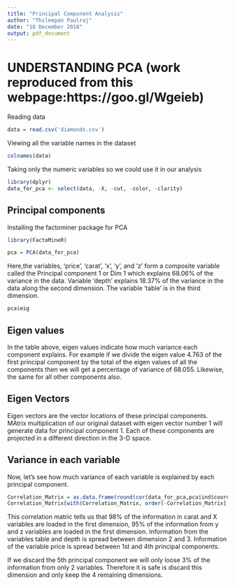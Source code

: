 ```yaml
---
title: "Principal Component Analysis"
author: "Thileepan Paulraj"
date: "18 December 2018"
output: pdf_document
---
```


# UNDERSTANDING PCA (work reproduced from this webpage:https://goo.gl/Wgeieb)

Reading data

```r
data = read.csv('diamonds.csv')
```

Viewing all the variable names in the dataset

```r
colnames(data)
```

Taking only the numeric variables so we could use it in our analysis

```r
library(dplyr)
data_for_pca <- select(data, -X, -cut, -color, -clarity)
```

## Principal components

Installing the factominer package for PCA
```r
library(FactoMineR)
```

```r
pca = PCA(data_for_pca)
```
Here,the variables, 'price', 'carat', 'x', 'y', and 'z' form a composite variable called the Principal component 1 or Dim 1 which explains 68.06% of the variance in the data. Variable 'depth' explains 18.37% of the variance in the data along the second dimension. The variable 'table' is in the third dimension. 


```r
pca$eig
```

## Eigen values
In the table above, eigen values indicate how much variance each component explains. For example if we divide the eigen value 4.763 of the first principal component by the total of the eigen values of all the components then we will get a percentage of variance of 68.055. Likewise, the same for all other components also. 

## Eigen Vectors

Eigen vectors are the vector locations of these principal components. MAtrix multiplication of our original dataset with eigen vector number 1 will generate data for principal component 1. Each of these components are projected in a different direction in the 3-D space. 

## Variance in each variable

Now, let's see how much variance of each variable is explained by each principal component. 

```r
Correlation_Matrix = as.data.frame(round(cor(data_for_pca,pca$ind$coord)^2*100,0))
Correlation_Matrix[with(Correlation_Matrix, order(-Correlation_Matrix[,1])),]
```

This correlation matric tells us that 98% of the information in carat and X variables are loaded in the first dimension, 95% of the information from y and z variables are loaded in the first dimension. Information from the variables table and depth is spread between dimension 2 and 3. Information of the variable price is spread between 1st and 4th principal components.

If we discard the 5th principal component we will only loose 3% of the information from only 2 variables. Therefore it is safe is discard this dimension and only keep the 4 remaining dimensions.  